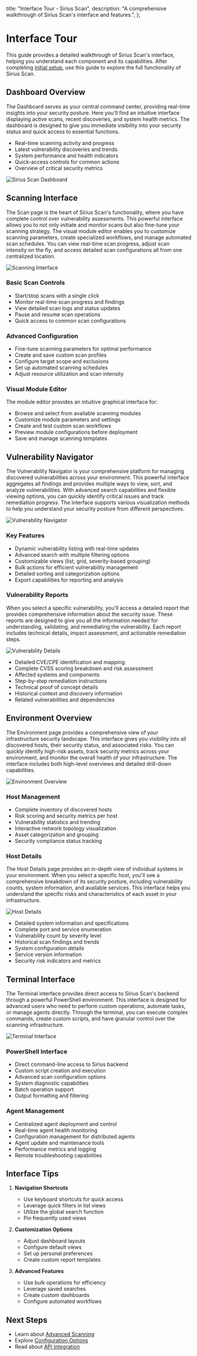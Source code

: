 
  title: "Interface Tour - Sirius Scan",
  description:
    "A comprehensive walkthrough of Sirius Scan's interface and features.",
};

# Interface Tour

This guide provides a detailed walkthrough of Sirius Scan's interface, helping you understand each component and its capabilities. After completing [initial setup](/docs/getting-started/quick-start), use this guide to explore the full functionality of Sirius Scan.

## Dashboard Overview

The Dashboard serves as your central command center, providing real-time insights into your security posture. Here you'll find an intuitive interface displaying active scans, recent discoveries, and system health metrics. The dashboard is designed to give you immediate visibility into your security status and quick access to essential functions.

- Real-time scanning activity and progress
- Latest vulnerability discoveries and trends
- System performance and health indicators
- Quick-access controls for common actions
- Overview of critical security metrics

![Sirius Scan Dashboard](/dash-dark.gif)

## Scanning Interface

The Scan page is the heart of Sirius Scan's functionality, where you have complete control over vulnerability assessments. This powerful interface allows you to not only initiate and monitor scans but also fine-tune your scanning strategy. The visual module editor enables you to customize scanning parameters, create specialized workflows, and manage automated scan schedules. You can view real-time scan progress, adjust scan intensity on the fly, and access detailed scan configurations all from one centralized location.

![Scanning Interface](/docs/scanner.jpg)

### Basic Scan Controls

- Start/stop scans with a single click
- Monitor real-time scan progress and findings
- View detailed scan logs and status updates
- Pause and resume scan operations
- Quick access to common scan configurations

### Advanced Configuration

- Fine-tune scanning parameters for optimal performance
- Create and save custom scan profiles
- Configure target scope and exclusions
- Set up automated scanning schedules
- Adjust resource utilization and scan intensity

### Visual Module Editor

The module editor provides an intuitive graphical interface for:

- Browse and select from available scanning modules
- Customize module parameters and settings
- Create and test custom scan workflows
- Preview module configurations before deployment
- Save and manage scanning templates

## Vulnerability Navigator

The Vulnerability Navigator is your comprehensive platform for managing discovered vulnerabilities across your environment. This powerful interface aggregates all findings and provides multiple ways to view, sort, and analyze vulnerabilities. With advanced search capabilities and flexible viewing options, you can quickly identify critical issues and track remediation progress. The interface supports various visualization methods to help you understand your security posture from different perspectives.

![Vulnerability Navigator](/docs/vulnerability-navigator.jpg)

### Key Features

- Dynamic vulnerability listing with real-time updates
- Advanced search with multiple filtering options
- Customizable views (list, grid, severity-based grouping)
- Bulk actions for efficient vulnerability management
- Detailed sorting and categorization options
- Export capabilities for reporting and analysis

### Vulnerability Reports

When you select a specific vulnerability, you'll access a detailed report that provides comprehensive information about the security issue. These reports are designed to give you all the information needed for understanding, validating, and remediating the vulnerability. Each report includes technical details, impact assessment, and actionable remediation steps.

![Vulnerability Details](/docs/vulnerability.jpg)

- Detailed CVE/CPE identification and mapping
- Complete CVSS scoring breakdown and risk assessment
- Affected systems and components
- Step-by-step remediation instructions
- Technical proof of concept details
- Historical context and discovery information
- Related vulnerabilities and dependencies

## Environment Overview

The Environment page provides a comprehensive view of your infrastructure security landscape. This interface gives you visibility into all discovered hosts, their security status, and associated risks. You can quickly identify high-risk assets, track security metrics across your environment, and monitor the overall health of your infrastructure. The interface includes both high-level overviews and detailed drill-down capabilities.

![Environment Overview](/docs/environment.jpg)

### Host Management

- Complete inventory of discovered hosts
- Risk scoring and security metrics per host
- Vulnerability statistics and trending
- Interactive network topology visualization
- Asset categorization and grouping
- Security compliance status tracking

### Host Details

The Host Details page provides an in-depth view of individual systems in your environment. When you select a specific host, you'll see a comprehensive breakdown of its security posture, including vulnerability counts, system information, and available services. This interface helps you understand the specific risks and characteristics of each asset in your infrastructure.

![Host Details](/docs/host.jpg)

- Detailed system information and specifications
- Complete port and service enumeration
- Vulnerability count by severity level
- Historical scan findings and trends
- System configuration details
- Service version information
- Security risk indicators and metrics

## Terminal Interface

The Terminal interface provides direct access to Sirius Scan's backend through a powerful PowerShell environment. This interface is designed for advanced users who need to perform custom operations, automate tasks, or manage agents directly. Through the terminal, you can execute complex commands, create custom scripts, and have granular control over the scanning infrastructure.

![Terminal Interface](/docs/terminal.jpg)

### PowerShell Interface

- Direct command-line access to Sirius backend
- Custom script creation and execution
- Advanced scan configuration options
- System diagnostic capabilities
- Batch operation support
- Output formatting and filtering

### Agent Management

- Centralized agent deployment and control
- Real-time agent health monitoring
- Configuration management for distributed agents
- Agent update and maintenance tools
- Performance metrics and logging
- Remote troubleshooting capabilities

## Interface Tips

1. **Navigation Shortcuts**

   - Use keyboard shortcuts for quick access
   - Leverage quick filters in list views
   - Utilize the global search function
   - Pin frequently used views

2. **Customization Options**

   - Adjust dashboard layouts
   - Configure default views
   - Set up personal preferences
   - Create custom report templates

3. **Advanced Features**
   - Use bulk operations for efficiency
   - Leverage saved searches
   - Create custom dashboards
   - Configure automated workflows

## Next Steps

- Learn about [Advanced Scanning](/docs/guides/scanning)
- Explore [Configuration Options](/docs/guides/configuration)
- Read about [API Integration](/docs/api)

